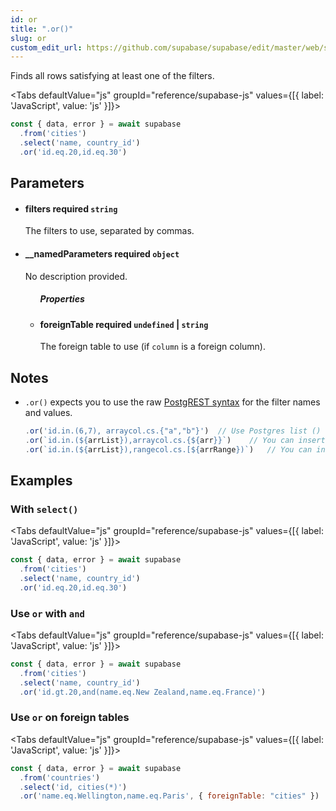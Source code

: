 ```yaml
---
id: or
title: ".or()"
slug: or
custom_edit_url: https://github.com/supabase/supabase/edit/master/web/spec/supabase.yml
---
```



Finds all rows satisfying at least one of the filters.

<Tabs
  defaultValue="js"
  groupId="reference/supabase-js"
  values={[{ label: 'JavaScript', value: 'js' }]}>

<TabItem value="js">

```js
const { data, error } = await supabase
  .from('cities')
  .select('name, country_id')
  .or('id.eq.20,id.eq.30')
```


</TabItem>

</Tabs>

## Parameters


<ul className="method-list-group">
  
<li className="method-list-item">
  <h4 className="method-list-item-label">
    <span className="method-list-item-label-name">
      filters
    </span>
    <span className="method-list-item-label-badge required">
      required
    </span>
    <span className="method-list-item-validation">
      <code>string</code>
    </span>
  </h4>
  <div class="method-list-item-description">

The filters to use, separated by commas.

  </div>
  
</li>


<li className="method-list-item">
  <h4 className="method-list-item-label">
    <span className="method-list-item-label-name">
      __namedParameters
    </span>
    <span className="method-list-item-label-badge required">
      required
    </span>
    <span className="method-list-item-validation">
      <code>object</code>
    </span>
  </h4>
  <div class="method-list-item-description">

No description provided. 

  </div>
  
<ul className="method-list-group">
  <h5 class="method-list-title method-list-title-isChild expanded">Properties</h5>

<li className="method-list-item">
  <h4 className="method-list-item-label">
    <span className="method-list-item-label-name">
      foreignTable
    </span>
    <span className="method-list-item-label-badge required">
      required
    </span>
    <span className="method-list-item-validation">
      <code>undefined</code> | <code>string</code>
    </span>
  </h4>
  <div class="method-list-item-description">

The foreign table to use (if `column` is a foreign column).

  </div>
  
</li>

</ul>

</li>

</ul>


## Notes

- `.or()` expects you to use the raw [PostgREST syntax](https://postgrest.org/en/stable/api.html#horizontal-filtering-rows) for the filter names and values.

  ```js
  .or('id.in.(6,7), arraycol.cs.{"a","b"}')  // Use Postgres list () for in filter. Array {} for array column and 'cs' for contains.
  .or(`id.in.(${arrList}),arraycol.cs.{${arr}}`)	// You can insert a javascipt array for list or array on array column.
  .or(`id.in.(${arrList}),rangecol.cs.[${arrRange})`)	// You can insert a javascipt array for list or range on a range column.
  ```










## Examples

### With `select()`



<Tabs
  defaultValue="js"
  groupId="reference/supabase-js"
  values={[{ label: 'JavaScript', value: 'js' }]}>

<TabItem value="js">

```js
const { data, error } = await supabase
  .from('cities')
  .select('name, country_id')
  .or('id.eq.20,id.eq.30')
```


</TabItem>

</Tabs>

### Use `or` with `and`



<Tabs
  defaultValue="js"
  groupId="reference/supabase-js"
  values={[{ label: 'JavaScript', value: 'js' }]}>

<TabItem value="js">

```js
const { data, error } = await supabase
  .from('cities')
  .select('name, country_id')
  .or('id.gt.20,and(name.eq.New Zealand,name.eq.France)')
```


</TabItem>

</Tabs>

### Use `or` on foreign tables



<Tabs
  defaultValue="js"
  groupId="reference/supabase-js"
  values={[{ label: 'JavaScript', value: 'js' }]}>

<TabItem value="js">

```js
const { data, error } = await supabase
  .from('countries')
  .select('id, cities(*)')
  .or('name.eq.Wellington,name.eq.Paris', { foreignTable: "cities" })
```


</TabItem>

</Tabs>